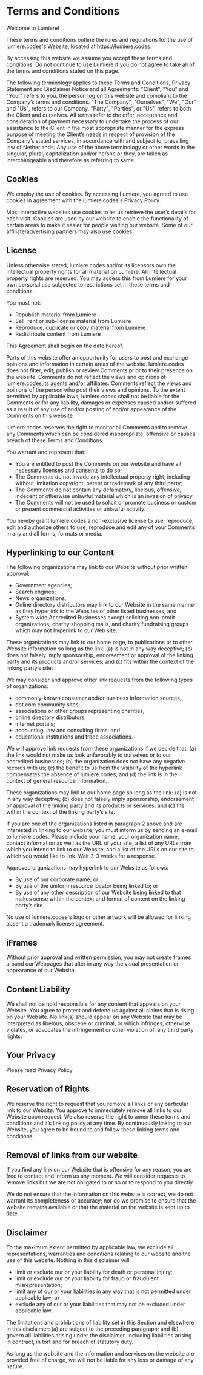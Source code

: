 # **Terms and Conditions**

Welcome to Lumiere!

These terms and conditions outline the rules and regulations for the use of lumiere.codes's Website, located at https://lumiere.codes.

By accessing this website we assume you accept these terms and conditions. Do not continue to use Lumiere if you do not agree to take all of the terms and conditions stated on this page.

The following terminology applies to these Terms and Conditions, Privacy Statement and Disclaimer Notice and all Agreements: "Client", "You" and "Your" refers to you, the person log on this website and compliant to the Company’s terms and conditions. "The Company", "Ourselves", "We", "Our" and "Us", refers to our Company. "Party", "Parties", or "Us", refers to both the Client and ourselves. All terms refer to the offer, acceptance and consideration of payment necessary to undertake the process of our assistance to the Client in the most appropriate manner for the express purpose of meeting the Client’s needs in respect of provision of the Company’s stated services, in accordance with and subject to, prevailing law of Netherlands. Any use of the above terminology or other words in the singular, plural, capitalization and/or he/she or they, are taken as interchangeable and therefore as referring to same.

## **Cookies**

We employ the use of cookies. By accessing Lumiere, you agreed to use cookies in agreement with the lumiere.codes's Privacy Policy.

Most interactive websites use cookies to let us retrieve the user’s details for each visit. Cookies are used by our website to enable the functionality of certain areas to make it easier for people visiting our website. Some of our affiliate/advertising partners may also use cookies.

## **License**

Unless otherwise stated, lumiere.codes and/or its licensors own the intellectual property rights for all material on Lumiere. All intellectual property rights are reserved. You may access this from Lumiere for your own personal use subjected to restrictions set in these terms and conditions.

You must not:

- Republish material from Lumiere
- Sell, rent or sub-license material from Lumiere
- Reproduce, duplicate or copy material from Lumiere
- Redistribute content from Lumiere

This Agreement shall begin on the date hereof.

Parts of this website offer an opportunity for users to post and exchange opinions and information in certain areas of the website. lumiere.codes does not filter, edit, publish or review Comments prior to their presence on the website. Comments do not reflect the views and opinions of lumiere.codes,its agents and/or affiliates. Comments reflect the views and opinions of the person who post their views and opinions. To the extent permitted by applicable laws, lumiere.codes shall not be liable for the Comments or for any liability, damages or expenses caused and/or suffered as a result of any use of and/or posting of and/or appearance of the Comments on this website.

lumiere.codes reserves the right to monitor all Comments and to remove any Comments which can be considered inappropriate, offensive or causes breach of these Terms and Conditions.

You warrant and represent that:

- You are entitled to post the Comments on our website and have all necessary licenses and consents to do so;
- The Comments do not invade any intellectual property right, including without limitation copyright, patent or trademark of any third party;
- The Comments do not contain any defamatory, libelous, offensive, indecent or otherwise unlawful material which is an invasion of privacy
- The Comments will not be used to solicit or promote business or custom or present commercial activities or unlawful activity.

You hereby grant lumiere.codes a non-exclusive license to use, reproduce, edit and authorize others to use, reproduce and edit any of your Comments in any and all forms, formats or media.

## **Hyperlinking to our Content**

The following organizations may link to our Website without prior written approval:

- Government agencies;
- Search engines;
- News organizations;
- Online directory distributors may link to our Website in the same manner as they hyperlink to the Websites of other listed businesses; and
- System wide Accredited Businesses except soliciting non-profit organizations, charity shopping malls, and charity fundraising groups which may not hyperlink to our Web site.

These organizations may link to our home page, to publications or to other Website information so long as the link: (a) is not in any way deceptive; (b) does not falsely imply sponsorship, endorsement or approval of the linking party and its products and/or services; and (c) fits within the context of the linking party’s site.

We may consider and approve other link requests from the following types of organizations:

- commonly-known consumer and/or business information sources;
- dot.com community sites;
- associations or other groups representing charities;
- online directory distributors;
- internet portals;
- accounting, law and consulting firms; and
- educational institutions and trade associations.

We will approve link requests from these organizations if we decide that: (a) the link would not make us look unfavorably to ourselves or to our accredited businesses; (b) the organization does not have any negative records with us; (c) the benefit to us from the visibility of the hyperlink compensates the absence of lumiere.codes; and (d) the link is in the context of general resource information.

These organizations may link to our home page so long as the link: (a) is not in any way deceptive; (b) does not falsely imply sponsorship, endorsement or approval of the linking party and its products or services; and (c) fits within the context of the linking party’s site.

If you are one of the organizations listed in paragraph 2 above and are interested in linking to our website, you must inform us by sending an e-mail to lumiere.codes. Please include your name, your organization name, contact information as well as the URL of your site, a list of any URLs from which you intend to link to our Website, and a list of the URLs on our site to which you would like to link. Wait 2-3 weeks for a response.

Approved organizations may hyperlink to our Website as follows:

- By use of our corporate name; or
- By use of the uniform resource locator being linked to; or
- By use of any other description of our Website being linked to that makes sense within the context and format of content on the linking party’s site.

No use of lumiere.codes's logo or other artwork will be allowed for linking absent a trademark license agreement.

## **iFrames**

Without prior approval and written permission, you may not create frames around our Webpages that alter in any way the visual presentation or appearance of our Website.

## **Content Liability**

We shall not be hold responsible for any content that appears on your Website. You agree to protect and defend us against all claims that is rising on your Website. No link(s) should appear on any Website that may be interpreted as libelous, obscene or criminal, or which infringes, otherwise violates, or advocates the infringement or other violation of, any third party rights.

## **Your Privacy**

Please read Privacy Policy

## **Reservation of Rights**

We reserve the right to request that you remove all links or any particular link to our Website. You approve to immediately remove all links to our Website upon request. We also reserve the right to amen these terms and conditions and it’s linking policy at any time. By continuously linking to our Website, you agree to be bound to and follow these linking terms and conditions.

## **Removal of links from our website**

If you find any link on our Website that is offensive for any reason, you are free to contact and inform us any moment. We will consider requests to remove links but we are not obligated to or so or to respond to you directly.

We do not ensure that the information on this website is correct, we do not warrant its completeness or accuracy; nor do we promise to ensure that the website remains available or that the material on the website is kept up to date.

## **Disclaimer**

To the maximum extent permitted by applicable law, we exclude all representations, warranties and conditions relating to our website and the use of this website. Nothing in this disclaimer will:

- limit or exclude our or your liability for death or personal injury;
- limit or exclude our or your liability for fraud or fraudulent misrepresentation;
- limit any of our or your liabilities in any way that is not permitted under applicable law; or
- exclude any of our or your liabilities that may not be excluded under applicable law.

The limitations and prohibitions of liability set in this Section and elsewhere in this disclaimer: (a) are subject to the preceding paragraph; and (b) govern all liabilities arising under the disclaimer, including liabilities arising in contract, in tort and for breach of statutory duty.

As long as the website and the information and services on the website are provided free of charge, we will not be liable for any loss or damage of any nature.
